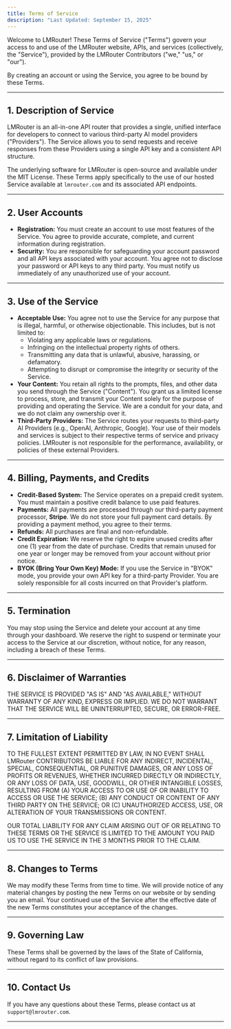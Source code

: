 ```yaml
---
title: Terms of Service
description: "Last Updated: September 15, 2025"
---
```


Welcome to LMRouter! These Terms of Service ("Terms") govern your access to and use of the LMRouter website, APIs, and services (collectively, the "Service"), provided by the LMRouter Contributors ("we," "us," or "our").

By creating an account or using the Service, you agree to be bound by these Terms.

---

## 1. Description of Service

LMRouter is an all-in-one API router that provides a single, unified interface for developers to connect to various third-party AI model providers ("Providers"). The Service allows you to send requests and receive responses from these Providers using a single API key and a consistent API structure.

The underlying software for LMRouter is open-source and available under the MIT License. These Terms apply specifically to the use of our hosted Service available at `lmrouter.com` and its associated API endpoints.

---

## 2. User Accounts

* **Registration:** You must create an account to use most features of the Service. You agree to provide accurate, complete, and current information during registration.
* **Security:** You are responsible for safeguarding your account password and all API keys associated with your account. You agree not to disclose your password or API keys to any third party. You must notify us immediately of any unauthorized use of your account.

---

## 3. Use of the Service

* **Acceptable Use:** You agree not to use the Service for any purpose that is illegal, harmful, or otherwise objectionable. This includes, but is not limited to:
    * Violating any applicable laws or regulations.
    * Infringing on the intellectual property rights of others.
    * Transmitting any data that is unlawful, abusive, harassing, or defamatory.
    * Attempting to disrupt or compromise the integrity or security of the Service.
* **Your Content:** You retain all rights to the prompts, files, and other data you send through the Service ("Content"). You grant us a limited license to process, store, and transmit your Content solely for the purpose of providing and operating the Service. We are a conduit for your data, and we do not claim any ownership over it.
* **Third-Party Providers:** The Service routes your requests to third-party AI Providers (e.g., OpenAI, Anthropic, Google). Your use of their models and services is subject to their respective terms of service and privacy policies. LMRouter is not responsible for the performance, availability, or policies of these external Providers.

---

## 4. Billing, Payments, and Credits

* **Credit-Based System:** The Service operates on a prepaid credit system. You must maintain a positive credit balance to use paid features.
* **Payments:** All payments are processed through our third-party payment processor, **Stripe**. We do not store your full payment card details. By providing a payment method, you agree to their terms.
* **Refunds:** All purchases are final and non-refundable.
* **Credit Expiration:** We reserve the right to expire unused credits after one (1) year from the date of purchase. Credits that remain unused for one year or longer may be removed from your account without prior notice.
* **BYOK (Bring Your Own Key) Mode:** If you use the Service in "BYOK" mode, you provide your own API key for a third-party Provider. You are solely responsible for all costs incurred on that Provider's platform.

---

## 5. Termination

You may stop using the Service and delete your account at any time through your dashboard. We reserve the right to suspend or terminate your access to the Service at our discretion, without notice, for any reason, including a breach of these Terms.

---

## 6. Disclaimer of Warranties

THE SERVICE IS PROVIDED "AS IS" AND "AS AVAILABLE," WITHOUT WARRANTY OF ANY KIND, EXPRESS OR IMPLIED. WE DO NOT WARRANT THAT THE SERVICE WILL BE UNINTERRUPTED, SECURE, OR ERROR-FREE.

---

## 7. Limitation of Liability

TO THE FULLEST EXTENT PERMITTED BY LAW, IN NO EVENT SHALL LMRouter CONTRIBUTORS BE LIABLE FOR ANY INDIRECT, INCIDENTAL, SPECIAL, CONSEQUENTIAL, OR PUNITIVE DAMAGES, OR ANY LOSS OF PROFITS OR REVENUES, WHETHER INCURRED DIRECTLY OR INDIRECTLY, OR ANY LOSS OF DATA, USE, GOODWILL, OR OTHER INTANGIBLE LOSSES, RESULTING FROM (A) YOUR ACCESS TO OR USE OF OR INABILITY TO ACCESS OR USE THE SERVICE; (B) ANY CONDUCT OR CONTENT OF ANY THIRD PARTY ON THE SERVICE; OR (C) UNAUTHORIZED ACCESS, USE, OR ALTERATION OF YOUR TRANSMISSIONS OR CONTENT.

OUR TOTAL LIABILITY FOR ANY CLAIM ARISING OUT OF OR RELATING TO THESE TERMS OR THE SERVICE IS LIMITED TO THE AMOUNT YOU PAID US TO USE THE SERVICE IN THE 3 MONTHS PRIOR TO THE CLAIM.

---

## 8. Changes to Terms

We may modify these Terms from time to time. We will provide notice of any material changes by posting the new Terms on our website or by sending you an email. Your continued use of the Service after the effective date of the new Terms constitutes your acceptance of the changes.

---

## 9. Governing Law

These Terms shall be governed by the laws of the State of California, without regard to its conflict of law provisions.

---

## 10. Contact Us

If you have any questions about these Terms, please contact us at `support@lmrouter.com`.

***

